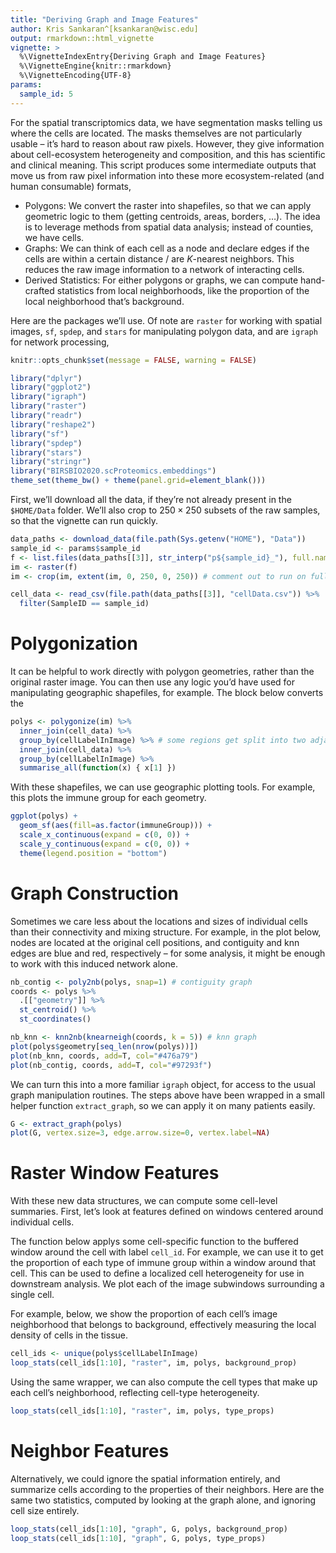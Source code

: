 ```yaml
---
title: "Deriving Graph and Image Features"
author: Kris Sankaran^[ksankaran@wisc.edu]
output: rmarkdown::html_vignette
vignette: >
  %\VignetteIndexEntry{Deriving Graph and Image Features}
  %\VignetteEngine{knitr::rmarkdown}
  %\VignetteEncoding{UTF-8}
params:
  sample_id: 5
---
```


For the spatial transcriptomics data, we have segmentation masks telling us
where the cells are located. The masks themselves are not particularly usable --
it's hard to reason about raw pixels. However, they give information about
cell-ecosystem heterogeneity and composition, and this has scientific and
clinical meaning. This script produces some intermediate outputs that move us
from raw pixel information into these more ecosystem-related (and human
consumable) formats,

* Polygons: We convert the raster into shapefiles, so that we can apply
  geometric logic to them (getting centroids, areas, borders, ...). The idea is
  to leverage methods from spatial data analysis; instead of counties, we have
  cells.
* Graphs: We can think of each cell as a node and declare edges if the cells are
  within a certain distance / are $K$-nearest neighbors. This reduces the raw
  image information to a network of interacting cells.
* Derived Statistics: For either polygons or graphs, we can compute hand-crafted
  statistics from local neighborhoods, like the proportion of the local
  neighborhood that's background.

Here are the packages we'll use. Of note are `raster` for working with spatial
images, `sf`, `spdep`, and `stars` for manipulating polygon data, and are
`igraph` for network processing,

```r
knitr::opts_chunk$set(message = FALSE, warning = FALSE)
```

```r
library("dplyr")
library("ggplot2")
library("igraph")
library("raster")
library("readr")
library("reshape2")
library("sf")
library("spdep")
library("stars")
library("stringr")
library("BIRSBIO2020.scProteomics.embeddings")
theme_set(theme_bw() + theme(panel.grid=element_blank()))
```

First, we'll download all the data, if they're not already present in the
`$HOME/Data` folder. We'll also crop to $250 \times 250$ subsets of the raw
samples, so that the vignette can run quickly.

```r
data_paths <- download_data(file.path(Sys.getenv("HOME"), "Data"))
sample_id <- params$sample_id
f <- list.files(data_paths[[3]], str_interp("p${sample_id}_"), full.names = TRUE)
im <- raster(f)
im <- crop(im, extent(im, 0, 250, 0, 250)) # comment out to run on full data

cell_data <- read_csv(file.path(data_paths[[3]], "cellData.csv")) %>%
  filter(SampleID == sample_id)
```

# Polygonization

It can be helpful to work directly with polygon geometries, rather than the
original raster image. You can then use any logic you'd have used for
manipulating geographic shapefiles, for example. The block below converts the

```r
polys <- polygonize(im) %>%
  inner_join(cell_data) %>%
  group_by(cellLabelInImage) %>% # some regions get split into two adjacent polys --> merge
  inner_join(cell_data) %>%
  group_by(cellLabelInImage) %>%
  summarise_all(function(x) { x[1] })
```

With these shapefiles, we can use geographic plotting tools. For example, this
plots the immune group for each geometry.

```r
ggplot(polys) +
  geom_sf(aes(fill=as.factor(immuneGroup))) +
  scale_x_continuous(expand = c(0, 0)) +
  scale_y_continuous(expand = c(0, 0)) +
  theme(legend.position = "bottom")
```

# Graph Construction

Sometimes we care less about the locations and sizes of individual cells than
their connectivity and mixing structure. For example, in the plot below, nodes
are located at the original cell positions, and contiguity and knn edges are
blue and red, respectively -- for some analysis, it might be enough to work with
this induced network alone.

```r
nb_contig <- poly2nb(polys, snap=1) # contiguity graph
coords <- polys %>%
  .[["geometry"]] %>%
  st_centroid() %>%
  st_coordinates()

nb_knn <- knn2nb(knearneigh(coords, k = 5)) # knn graph
plot(polys$geometry[seq_len(nrow(polys))])
plot(nb_knn, coords, add=T, col="#476a79")
plot(nb_contig, coords, add=T, col="#97293f")
```

We can turn this into a more familiar `igraph` object, for access to the usual
graph manipulation routines. The steps above have been wrapped in a small helper
function `extract_graph`, so we can apply it on many patients easily.

```r
G <- extract_graph(polys)
plot(G, vertex.size=3, edge.arrow.size=0, vertex.label=NA)
```

# Raster Window Features

With these new data structures, we can compute some cell-level summaries. First,
let's look at features defined on windows centered around individual cells.

The function below applys some cell-specific function to the buffered window
around the cell with label `cell_id`. For example, we can use it to get the
proportion of each type of immune group within a window around that cell. This
can be used to define a localized cell heterogeneity for use in downstream
analysis. We plot each of the image subwindows surrounding a single cell.

For example, below, we show the proportion of each cell's image neighborhood
that belongs to background, effectively measuring the local density of cells in
the tissue.

```r
cell_ids <- unique(polys$cellLabelInImage)
loop_stats(cell_ids[1:10], "raster", im, polys, background_prop)
```

Using the same wrapper, we can also compute the cell types that make up each
cell's neighborhood, reflecting cell-type heterogeneity.

```r
loop_stats(cell_ids[1:10], "raster", im, polys, type_props)
```

# Neighbor Features

Alternatively, we could ignore the spatial information entirely, and summarize
cells according to the properties of their neighbors. Here are the same two
statistics, computed by looking at the graph alone, and ignoring cell size
entirely.

```r
loop_stats(cell_ids[1:10], "graph", G, polys, background_prop)
loop_stats(cell_ids[1:10], "graph", G, polys, type_props)
```
